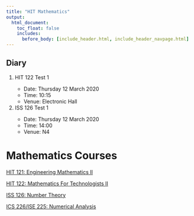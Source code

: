 ```yaml
---
title: "HIT Mathematics"
output:
  html_document:
    toc_float: false
    includes:
      before_body: [include_header.html, include_header_navpage.html]
---
```















<style>
div.blue { background-color:#e6f0ff; border-radius: 5px; padding: 20px;}
</style>
<div class = "blue">
# **Diary**

<ol>
  <li>HIT 122 Test 1</li>
  <ul>
     <li> Date: Thursday 12 March 2020</li>
     <li> Time: 10:15</li>
     <li> Venue: Electronic Hall</li>
  </ul>
  <li>ISS 126 Test 1</li>
 <ul>
     <li> Date: Thursday 12 March 2020</li>
     <li> Time: 14:00</li>
     <li> Venue: N4</li>
  </ul>
</ol>
</div>


# **Mathematics Courses**


<div>
  
  <a href="hit121.html">HIT 121: Engineering Mathematics  II</a>
  
  <a href="hit122.html">HIT 122: Mathematics For Technologists II</a>
  
  <a href="iss126.html">ISS 126: Number Theory</a>
  
  <a href="ics225.html">ICS 226/ISE 225: Numerical Analysis</a>
</div>
  